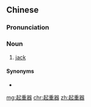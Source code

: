 ==Chinese==
{{zh-forms}}

===Pronunciation===
{{zh-pron
|m=qǐzhòngqì
|cat=n
}}

===Noun===
{{zh-noun}}

# [[jack]] {{gloss|device for raising and supporting a heavy object}}

====Synonyms====
* {{zh-l|千斤頂}}

[[mg:起重器]]
[[chr:起重器]]
[[zh:起重器]]